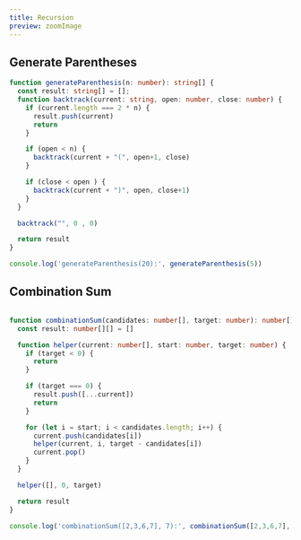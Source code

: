 ```yaml
---
title: Recursion
preview: zoomImage
---
```


## Generate Parentheses

```ts twoslash
function generateParenthesis(n: number): string[] {
  const result: string[] = [];
  function backtrack(current: string, open: number, close: number) {
    if (current.length === 2 * n) {
      result.push(current)
      return
    }

    if (open < n) {
      backtrack(current + "(", open+1, close)
    }

    if (close < open ) {
      backtrack(current + ")", open, close+1)
    }
  }

  backtrack("", 0 , 0)

  return result
}

console.log('generateParenthesis(20):', generateParenthesis(5))
```
## Combination Sum

```ts twoslash

function combinationSum(candidates: number[], target: number): number[][] {
  const result: number[][] = []

  function helper(current: number[], start: number, target: number) {
    if (target < 0) {
      return
    }

    if (target === 0) {
      result.push([...current])
      return
    }

    for (let i = start; i < candidates.length; i++) {
      current.push(candidates[i])
      helper(current, i, target - candidates[i])
      current.pop()
    }
  }

  helper([], 0, target)

  return result
}

console.log('combinationSum([2,3,6,7], 7):', combinationSum([2,3,6,7], 7))

```
